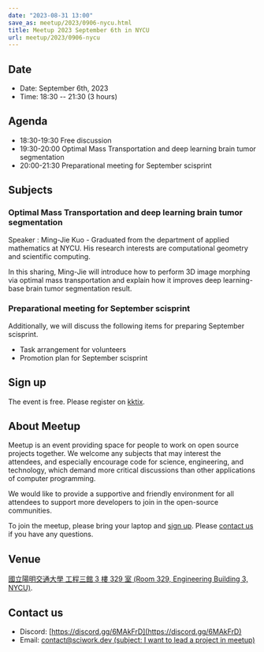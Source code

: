 ```yaml
---
date: "2023-08-31 13:00"
save_as: meetup/2023/0906-nycu.html
title: Meetup 2023 September 6th in NYCU
url: meetup/2023/0906-nycu
---
```


## Date

- Date: September 6th, 2023
- Time: 18:30 \-- 21:30 (3 hours)

## Agenda

- 18:30-19:30 Free discussion
- 19:30-20:00 Optimal Mass Transportation and deep learning brain
  tumor segmentation
- 20:00-21:30 Preparational meeting for September scisprint

## Subjects

### Optimal Mass Transportation and deep learning brain tumor segmentation

Speaker : Ming-Jie Kuo - Graduated from the department of applied
mathematics at NYCU. His research interests are computational geometry
and scientific computing.

In this sharing, Ming-Jie will introduce how to perform 3D image
morphing via optimal mass transportation and explain how it improves
deep learning-base brain tumor segmentation result.

### Preparational meeting for September scisprint

Additionally, we will discuss the following items for preparing
September scisprint.

- Task arrangement for volunteers
- Promotion plan for September scisprint

## Sign up

The event is free. Please register on
[kktix](https://sciwork.kktix.cc/events/meetup-20230906).

## About Meetup

Meetup is an event providing space for people to work on open source
projects together. We welcome any subjects that may interest the
attendees, and especially encourage code for science, engineering, and
technology, which demand more critical discussions than other
applications of computer programming.

We would like to provide a supportive and friendly environment for all
attendees to support more developers to join in the open-source
communities.

To join the meetup, please bring your laptop and [sign up](#sign-up).
Please [contact us](#contact-us) if you have any questions.

## Venue

[國立陽明交通大學 工程三館 3 樓 329 室 (Room 329, Engineering Building
3, NYCU)](https://goo.gl/maps/TgDYwohB3CBmQgww9).

<Map src="https://www.google.com/maps/embed?pb=!1m18!1m12!1m3!1d905.5596639949631!2d120.99673777209487!3d24.787280157478236!2m3!1f0!2f0!3f0!3m2!1i1024!2i768!4f13.1!3m3!1m2!1s0x3468360f96adabd7%3A0xedfd1ba0fa6c6bf7!2z5ZyL56uL6Zm95piO5Lqk6YCa5aSn5a24IOW3peeoi-S4iemkqA!5e0!3m2!1szh-TW!2stw!4v1678519228058!5m2!1szh-TW!2stw" />

## Contact us

- Discord: [https://discord.gg/6MAkFrD](https://discord.gg/6MAkFrD)
- Email: [contact@sciwork.dev (subject: I want to lead a project in
  meetup)](mailto:contact@sciwork.dev?subject=[sciwork]%20I%20want%20to%20lead%20a%20project%20in%20scisprint)

